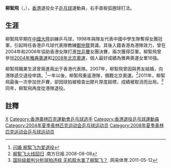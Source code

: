 {{noteTA|G1=Table Tennis}}
{{Infobox 乒乓球|
| playername= 柳絮飛
| image= 
| imagesize=
| caption =  
| fullname = 
| nicknames =  
| hrank=  
| club =  
| nationality = {{CHN-HKG}}
| playingstyle = 右手直板弧圈球打法 
| birthdate = {{birth date and age|1981|7|3}}<ref name="Lau">[http://sports.sina.com.cn/star/lau_suifei 体育之星：柳絮飞]</ref>
| birthplace = {{CHN}}
| height = {{height|m=1.62}}<ref name="Lau"/>
| weight = {{weight|kg=59}}<ref name="Lau"/>
| deathdate = 
| deathplace =
| medaltemplates=
{{MedalSport|女子[[乒乓球|乒乓球]]}}
{{MedalCountry|{{HKG}}}}
{{MedalCompetition|[[世界乒乓球錦標賽|世界乒乓球錦標賽]]}}
{{MedalSilver|[[2004年世界乒乓球團體錦標賽|2004年 多哈]]|女子團體}}
{{MedalSilver|[[2006年世界乒乓球團體錦標賽|2006年 不萊梅]]|女子團體}}
{{MedalBronze|[[2008年世界乒乓球團體錦標賽|2008年 廣州]]|女子團體}}
{{MedalCompetition|[[乒乓球世界杯|乒乓球世界杯]]}}
{{MedalBronze|2007年 馬格德堡|女子團體}}
{{MedalBronze|2009年 林茨|女子團體}}
}}

'''柳絮飛'''（{{lang-en|'''Lau Sui Fei'''}}，{{bd|1981年|7月3日|}}），[[香港|香港]]退役女子[[乒乓球|乒乓球]]運動員，右手直板弧圈球打法。

== 生涯 ==
柳絮飛早期在[[中國大陸|中國大陸]]訓練乒乓球，1998年與隊友代表中國中學生隊奪得女團冠軍，引起時任香港乒乓球代表隊教練[[鄭仲賢|鄭仲賢]]賞識，其後入籍香港為港隊效力，曾在2004年和2006年協助香港女隊打進[[世乒賽|世乒賽]]女團決賽，兩次獲得亞軍。柳絮飛曾參加[[2004年雅典奧運|2004年雅典奧運]]和[[2008年北京奧運|2008年北京奧運]]，個人最好成績為雅典奧運女單16強。

柳絮飛職業生涯曾兩進兩出于香港代表隊。2007年，柳絮飛曾因與男友結婚，向港隊遞交退役申請。<ref>[http://www.kaisun.com.cn/wangd/xinjiapo/index.asp?bianhao=1857 闪婚 柳絮飞为爱退役]{{Dead link|date=2019年11月 |bot=InternetArchiveBot |fix-attempted=yes }}</ref>一年以後，柳絮飛重返港隊，備戰北京奧運。<ref>[http://2008.sina.com.cn/2008-08-08/0833165943.shtml 柳絮飞火线回归] {{Wayback|url=http://2008.sina.com.cn/2008-08-08/0833165943.shtml |date=20200910031020 }}.南方日报.2008-08-08</ref>2011年，柳絮飛最後一次參加世乒賽，卻因球拍被檢查出膠片厚度超標，成績被取消而出局。<ref>[http://sports.163.com/11/0512/12/73RS4RKG00051CAQ.html 国际级裁判分析球拍违规 无机胶水害了柳絮飞？] {{Wayback|url=http://sports.163.com/11/0512/12/73RS4RKG00051CAQ.html |date=20200910031014 }}.网易体育.2011-05-12</ref>同年，柳絮飛再度從港隊退役。

== 註釋 ==
{{reflist}}

{{HKGin2008SummerOlympics}}
{{香港乒乓球}}
{{亚洲乒乓球锦标赛女子团体冠军}}

{{Authority control}}
{{DEFAULTSORT:L}}
[[Category:柳姓|X]]
[[Category:香港奧林匹克運動會乒乓球选手|Category:香港奧林匹克運動會乒乓球选手]]
[[Category:香港退役乒乓球運動員|Category:香港退役乒乓球運動員]]
[[Category:2004年夏季奥林匹克运动会乒乓球运动员|Category:2004年夏季奥林匹克运动会乒乓球运动员]]
[[Category:2008年夏季奥林匹克运动会乒乓球运动员|Category:2008年夏季奥林匹克运动会乒乓球运动员]]